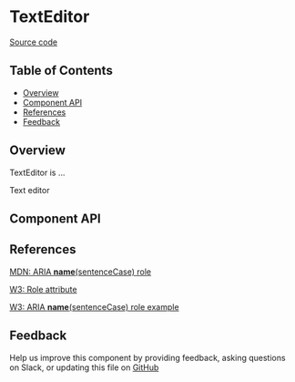 
# TextEditor

[Source code](https://github.com/leemonade/bubbles/tree/main/packages/components/form/TextEditor)

## Table of Contents

<!-- START doctoc generated TOC please keep comment here to allow auto update -->
<!-- DON'T EDIT THIS SECTION, INSTEAD RE-RUN doctoc TO UPDATE -->

- [Overview](#overview)
- [Component API](#component-api)
- [References](#references)
- [Feedback](#feedback)

## Overview

TextEditor is ...

<ThemeProvider>
  <TextEditor>Text editor</TextEditor>
</ThemeProvider>

## Component API

<Preview>
  <Story id="molecules-form-text-editor--playground" />
</Preview>

<Props of={TextEditor} />

## References

[MDN: ARIA **name**(sentenceCase) role](https://developer.mozilla.org/en-US/docs/Web/Accessibility/ARIA/Roles/text-editor_role)

[W3: Role attribute](https://www.w3.org/WAI/PF/HTML/wiki/RoleAttribute)

[W3: ARIA **name**(sentenceCase) role example](https://www.w3.org/TR/2016/WD-wai-aria-practices-1.1-20160317/examples/text-editor/text-editor.html)

## Feedback

Help us improve this component by providing feedback, asking questions on Slack, or updating this file on
[GitHub](https://github.com/leemonade/bubbles/edit/main/packages/components/form/TextEditor.mdx)

